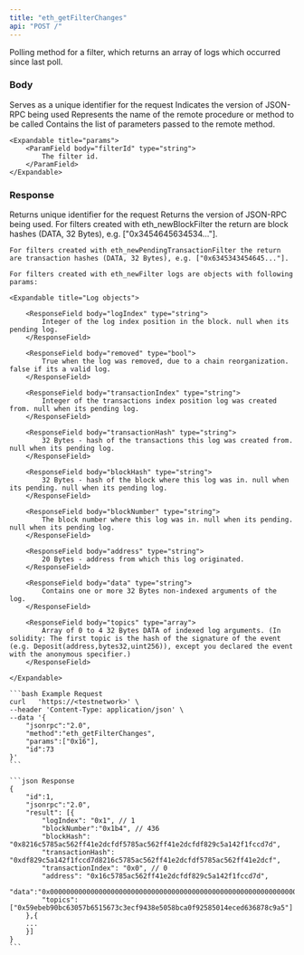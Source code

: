```yaml
---
title: "eth_getFilterChanges"
api: "POST /"
---
```


Polling method for a filter, which returns an array of logs which occurred since last poll.

### Body

<ParamField body="id" type="number" placeholder="1">
  Serves as a unique identifier for the request
</ParamField>

<ParamField body="jsonrpc" type="string" placeholder="2.0">
  Indicates the version of JSON-RPC being used
</ParamField>

<ParamField body="method" type="string" placeholder="eth_getFilterChanges">
  Represents the name of the remote procedure or method to be called
</ParamField>

<ParamField body="params" type="array">
    Contains the list of parameters passed to the remote method.

    <Expandable title="params">
        <ParamField body="filterId" type="string">
            The filter id.
        </ParamField>
    </Expandable>
</ParamField>

### Response

<ResponseField name="id" type="number">
    Returns unique identifier for the request
</ResponseField>

<ResponseField name="jsonrpc" type="string">
    Returns the version of JSON-RPC being used.
</ResponseField>

<ResponseField name="result" type="array">
    For filters created with eth_newBlockFilter the return are block hashes (DATA, 32 Bytes), e.g. ["0x3454645634534..."].

    For filters created with eth_newPendingTransactionFilter the return are transaction hashes (DATA, 32 Bytes), e.g. ["0x6345343454645..."].

    For filters created with eth_newFilter logs are objects with following params:

    <Expandable title="Log objects">

        <ResponseField body="logIndex" type="string">
            Integer of the log index position in the block. null when its pending log.
        </ResponseField>

        <ResponseField body="removed" type="bool">
            True when the log was removed, due to a chain reorganization. false if its a valid log.
        </ResponseField>

        <ResponseField body="transactionIndex" type="string">
            Integer of the transactions index position log was created from. null when its pending log.
        </ResponseField>

        <ResponseField body="transactionHash" type="string">
            32 Bytes - hash of the transactions this log was created from. null when its pending log.
        </ResponseField>

        <ResponseField body="blockHash" type="string">
            32 Bytes - hash of the block where this log was in. null when its pending. null when its pending log.
        </ResponseField>

        <ResponseField body="blockNumber" type="string">
            The block number where this log was in. null when its pending. null when its pending log.
        </ResponseField>

        <ResponseField body="address" type="string">
            20 Bytes - address from which this log originated.
        </ResponseField>

        <ResponseField body="data" type="string">
            Contains one or more 32 Bytes non-indexed arguments of the log.
        </ResponseField>

        <ResponseField body="topics" type="array">
            Array of 0 to 4 32 Bytes DATA of indexed log arguments. (In solidity: The first topic is the hash of the signature of the event (e.g. Deposit(address,bytes32,uint256)), except you declared the event with the anonymous specifier.)
        </ResponseField>

    </Expandable>

</ResponseField>

<RequestExample>

    ```bash Example Request
    curl   'https://<testnetwork>' \
    --header 'Content-Type: application/json' \
    --data '{
        "jsonrpc":"2.0",
        "method":"eth_getFilterChanges",
        "params":["0x16"],
        "id":73
    }'
    ```

</RequestExample>

<ResponseExample>

    ```json Response
    {
        "id":1,
        "jsonrpc":"2.0",
        "result": [{
            "logIndex": "0x1", // 1
            "blockNumber":"0x1b4", // 436
            "blockHash": "0x8216c5785ac562ff41e2dcfdf5785ac562ff41e2dcfdf829c5a142f1fccd7d",
            "transactionHash":  "0xdf829c5a142f1fccd7d8216c5785ac562ff41e2dcfdf5785ac562ff41e2dcf",
            "transactionIndex": "0x0", // 0
            "address": "0x16c5785ac562ff41e2dcfdf829c5a142f1fccd7d",
            "data":"0x0000000000000000000000000000000000000000000000000000000000000000",
            "topics": ["0x59ebeb90bc63057b6515673c3ecf9438e5058bca0f92585014eced636878c9a5"]
        },{
        ...
        }]
    }
    ```

</ResponseExample>